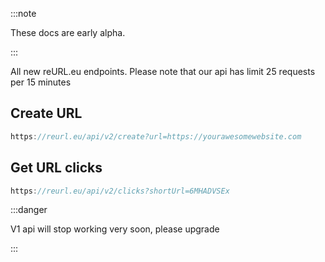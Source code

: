 
:::note

These docs are early alpha.

:::

All new reURL.eu endpoints.
Please note that our api has limit 25 requests per 15 minutes

## Create URL
```jsx title="Create URL"
https://reurl.eu/api/v2/create?url=https://yourawesomewebsite.com
```

## Get URL clicks
```jsx title="Get url clicks"
https://reurl.eu/api/v2/clicks?shortUrl=6MHADVSEx
```

:::danger

V1 api will stop working very soon, please upgrade

:::
